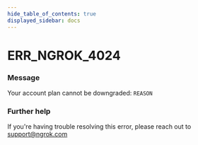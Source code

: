 ```yaml
---
hide_table_of_contents: true
displayed_sidebar: docs
---
```



# ERR_NGROK_4024

### Message

Your account plan cannot be downgraded: `REASON`

<ErrorDetails error="err_ngrok_4024" />

### Further help

If you're having trouble resolving this error, please reach out to [support@ngrok.com](mailto:support@ngrok.com?subject=Help%20with%20ERR_NGROK_4024)
